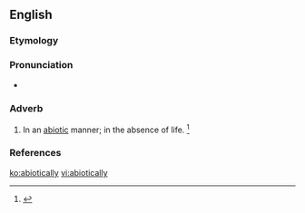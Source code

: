 ==English==

===Etymology===
{{suffix|abiotic|ally}}

===Pronunciation===
* {{a|US}} {{IPA|/ˌeɪ.baɪˈɑt.ɪk.li/}}

===Adverb===
{{en-adv}}
# In an [[abiotic]] manner; in the absence of life. {{defdate|mid 20<sup>th</sup> century.}}<ref>{{R:SOED5|page=5}}</ref>

===References===
<references/>

[[ko:abiotically]]
[[vi:abiotically]]